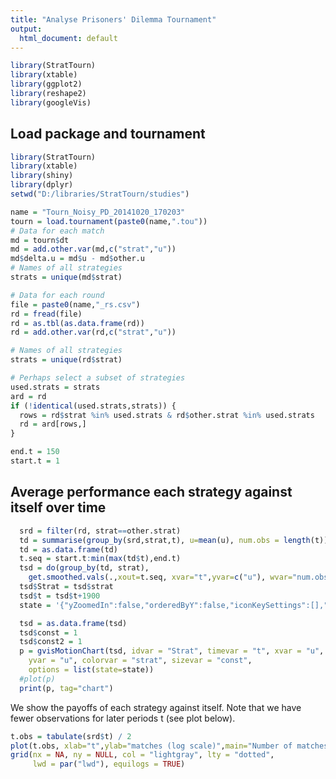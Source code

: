 ```yaml
---
title: "Analyse Prisoners' Dilemma Tournament"
output:
  html_document: default
---
```


```r
library(StratTourn)
library(xtable)
library(ggplot2)
library(reshape2)
library(googleVis)
```


## Load package and tournament

```r
library(StratTourn)
library(xtable)
library(shiny)
library(dplyr)
setwd("D:/libraries/StratTourn/studies")

name = "Tourn_Noisy_PD_20141020_170203"
tourn = load.tournament(paste0(name,".tou"))
# Data for each match
md = tourn$dt
md = add.other.var(md,c("strat","u"))
md$delta.u = md$u - md$other.u
# Names of all strategies
strats = unique(md$strat)

# Data for each round
file = paste0(name,"_rs.csv")
rd = fread(file)
rd = as.tbl(as.data.frame(rd))
rd = add.other.var(rd,c("strat","u"))

# Names of all strategies
strats = unique(rd$strat)

# Perhaps select a subset of strategies
used.strats = strats
ard = rd
if (!identical(used.strats,strats)) {
  rows = rd$strat %in% used.strats & rd$other.strat %in% used.strats
  rd = ard[rows,]
}
```


```r
end.t = 150
start.t = 1
```

## Average performance each strategy against itself over time

```r
  srd = filter(rd, strat==other.strat)
  td = summarise(group_by(srd,strat,t), u=mean(u), num.obs = length(t))
  td = as.data.frame(td)
  t.seq = start.t:min(max(td$t),end.t)
  tsd = do(group_by(td, strat),
    get.smoothed.vals(.,xout=t.seq, xvar="t",yvar=c("u"), wvar="num.obs", spar=0.2))
  tsd$Strat = tsd$strat
  tsd$t = tsd$t+1900
  state = '{"yZoomedIn":false,"orderedByY":false,"iconKeySettings":[],"yAxisOption":"3","xLambda":1,"xZoomedIn":false,"xZoomedDataMax":2524608000000,"iconType":"LINE","dimensions":{"iconDimensions":["dim0"]},"uniColorForNonSelected":false,"yZoomedDataMin":-0.001,"nonSelectedAlpha":0.4,"yZoomedDataMax":1,"time":"2050","sizeOption":"_UNISIZE","showTrails":false,"orderedByX":false,"xZoomedDataMin":-2177452800000,"yLambda":1,"xAxisOption":"_TIME","playDuration":15000,"duration":{"timeUnit":"Y","multiplier":1},"colorOption":"2"};'

  tsd = as.data.frame(tsd)
  tsd$const = 1
  tsd$const2 = 1
  p = gvisMotionChart(tsd, idvar = "Strat", timevar = "t", xvar = "u",
    yvar = "u", colorvar = "strat", sizevar = "const", 
    options = list(state=state))
  #plot(p)
  print(p, tag="chart")
```
We show the payoffs of each strategy against itself. Note that we have fewer observations for later periods t (see plot below). 

```r
t.obs = tabulate(srd$t) / 2
plot(t.obs, xlab="t",ylab="matches (log scale)",main="Number of matches with a period t",log="y")
grid(nx = NA, ny = NULL, col = "lightgray", lty = "dotted",
     lwd = par("lwd"), equilogs = TRUE)
```

